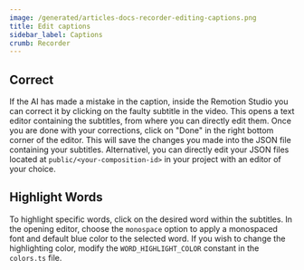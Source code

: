 ```yaml
---
image: /generated/articles-docs-recorder-editing-captions.png
title: Edit captions
sidebar_label: Captions
crumb: Recorder
---
```


## Correct

If the AI has made a mistake in the caption, inside the Remotion Studio you can correct it by clicking on the faulty subtitle in the video. This opens a text editor containing the subtitles, from where you can directly edit them.
Once you are done with your corrections, click on "Done" in the right bottom corner of the editor. This will save the changes you made into the JSON file containing your subtitles.
Alternativel, you can directly edit your JSON files located at `public/<your-composition-id>` in your project with an editor of your choice.

## Highlight Words

To highlight specific words, click on the desired word within the subtitles. In the opening editor, choose the `monospace` option to apply a monospaced font and default blue color to the selected word.
If you wish to change the highlighting color, modify the `WORD_HIGHLIGHT_COLOR` constant in the `colors.ts` file.
